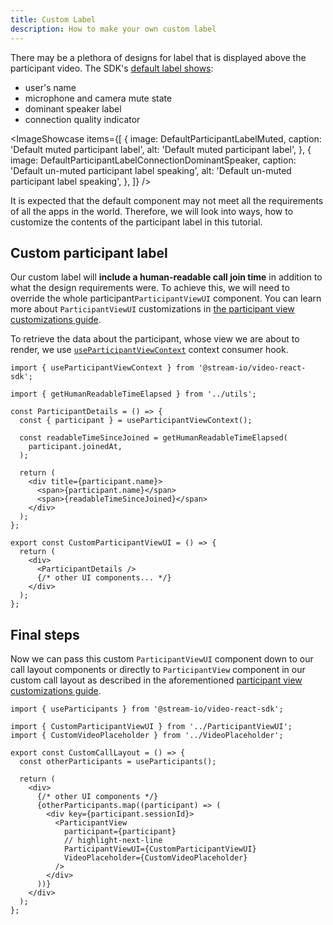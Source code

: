```yaml
---
title: Custom Label
description: How to make your own custom label
---
```



There may be a plethora of designs for label that is displayed above the participant video. The SDK's [default label shows](../../ui-components/core/participant-view):

- user's name
- microphone and camera mute state
- dominant speaker label
- connection quality indicator

<ImageShowcase
  items={[
    {
      image: DefaultParticipantLabelMuted,
      caption: 'Default muted participant label',
      alt: 'Default muted participant label',
    },
    {
      image: DefaultParticipantLabelConnectionDominantSpeaker,
      caption: 'Default un-muted participant label speaking',
      alt: 'Default un-muted participant label speaking',
    },
  ]}
/>

It is expected that the default component may not meet all the requirements of all the apps in the world. Therefore, we will look into ways, how to customize the contents of the participant label in this tutorial.

## Custom participant label

Our custom label will **include a human-readable call join time** in addition to what the design requirements were. To achieve this, we will need to override the whole participant`ParticipantViewUI` component. You can learn more about `ParticipantViewUI` customizations in [the participant view customizations guide](../participant-view-customizations).

To retrieve the data about the participant, whose view we are about to render, we use [`useParticipantViewContext`](https://github.com/GetStream/stream-video-js/blob/main/packages/react-sdk/src/core/components/ParticipantView/ParticipantView.tsx) context consumer hook.

```tsx
import { useParticipantViewContext } from '@stream-io/video-react-sdk';

import { getHumanReadableTimeElapsed } from '../utils';

const ParticipantDetails = () => {
  const { participant } = useParticipantViewContext();

  const readableTimeSinceJoined = getHumanReadableTimeElapsed(
    participant.joinedAt,
  );

  return (
    <div title={participant.name}>
      <span>{participant.name}</span>
      <span>{readableTimeSinceJoined}</span>
    </div>
  );
};

export const CustomParticipantViewUI = () => {
  return (
    <div>
      <ParticipantDetails />
      {/* other UI components... */}
    </div>
  );
};
```

## Final steps

Now we can pass this custom `ParticipantViewUI` component down to our call layout components or directly to `ParticipantView` component in our custom call layout as described in the aforementioned [participant view customizations guide](../participant-view-customizations).

```tsx
import { useParticipants } from '@stream-io/video-react-sdk';

import { CustomParticipantViewUI } from '../ParticipantViewUI';
import { CustomVideoPlaceholder } from '../VideoPlaceholder';

export const CustomCallLayout = () => {
  const otherParticipants = useParticipants();

  return (
    <div>
      {/* other UI components */}
      {otherParticipants.map((participant) => (
        <div key={participant.sessionId}>
          <ParticipantView
            participant={participant}
            // highlight-next-line
            ParticipantViewUI={CustomParticipantViewUI}
            VideoPlaceholder={CustomVideoPlaceholder}
          />
        </div>
      ))}
    </div>
  );
};
```
